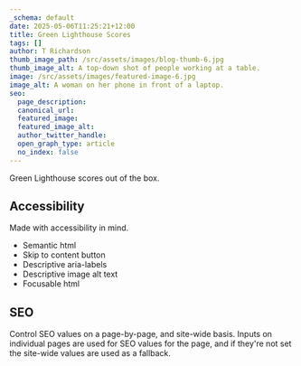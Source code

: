 ```yaml
---
_schema: default
date: 2025-05-06T11:25:21+12:00
title: Green Lighthouse Scores
tags: []
author: T Richardson
thumb_image_path: /src/assets/images/blog-thumb-6.jpg
thumb_image_alt: A top-down shot of people working at a table.
image: /src/assets/images/featured-image-6.jpg
image_alt: A woman on her phone in front of a laptop.
seo:
  page_description:
  canonical_url:
  featured_image:
  featured_image_alt:
  author_twitter_handle:
  open_graph_type: article
  no_index: false
---
```


Green Lighthouse scores out of the box.

## Accessibility

Made with accessibility in mind. 

- Semantic html
- Skip to content button
- Descriptive aria-labels
- Descriptive image alt text
- Focusable html

## SEO

Control SEO values on a page-by-page, and site-wide basis. Inputs on individual pages are used for SEO values for the page, and if they're not set the site-wide values are used as a fallback.